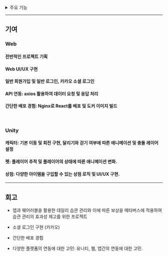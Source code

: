 

<details>
<summary>주요 기능</summary>

### Web

게임을 하기 위한 회원가입, 로그인, 게임 소개 등의 기능을 제공.

<br />

### 모바일

앱: 사용자의 하루 목표 설정, 웨어러블 워치를 통하여 헬스 데이터 취득, 미션 달성 및 보상 획득 기능 제공.<br />

웨어러블: 운동 선택 및 측정 기능. 측정 후 운동 시간 및 칼로리 소모량 확인

<br />

### 게임

커스터 마이징: 유저 맞춤형

게이미피케이션: 카테고리 별 랭킹 확인, 앱 미션을 통한 캐릭터 외형 5단계 변화 및 캐릭터 스탯 변화, 앱의 보상을 통한 다양한 상품 구매, 스탯 기반의 PVP 대결, 카메라 기능

</details>

---

## 기여

### Web

#### 전반적인 프로젝트 기획

#### Web UI/UX 구현

#### 일반 회원가입 및 일반 로그인, 카카오 소셜 로그인

#### API 연동: axios 활용하여 데이터 요청 및 응답 처리

#### 간단한 배포 경험: Nginx로 React를 배포 및 도커 이미지 빌드

<br/>

### Unity

#### 캐릭터: 기본 이동 및 회전 구현, 달리기와 걷기 여부에 따른 애니메이션 및 충돌 레이어 설정

#### 펫: 플레이어 추적 및 플레이어의 상태에 따른 애니메이션 변화.

#### 상점:  다양한 아이템을 구입할 수 있는 상점 로직 및 UI/UX 구현.

---

## 회고

- 앱과 웨어러블을 활용한 데일리 습관 관리와 이에 따른 보상을 메타버스에 적용하여 습관 관리의 효과성 제고를 위한 프로젝트

- 소셜 로그인 구현 (카카오)

- 간단한 배포 경험

- 다양한 플랫폼의 연동에 대한 고민: 유니티, 웹, 앱간의 연동에 대한 고민. 
